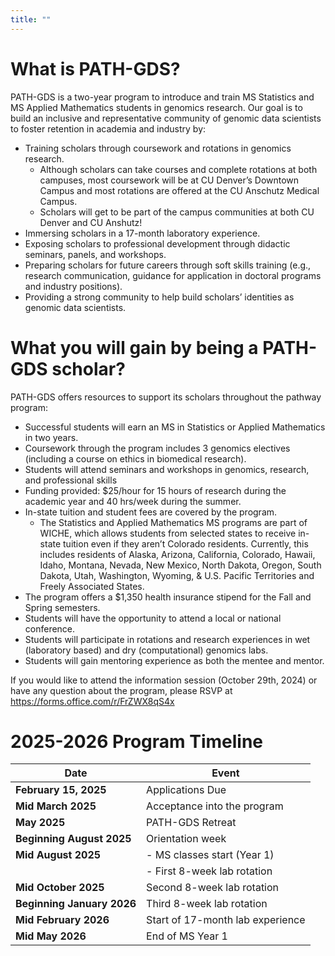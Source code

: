 ```yaml
---
title: ""
---
```


# What is PATH-GDS?

PATH-GDS is a two-year program to introduce and train MS Statistics and MS Applied Mathematics students in genomics research. Our goal is to build an inclusive and representative community of genomic data scientists to foster retention in academia and industry by:

- Training scholars through coursework and rotations in genomics research.
    - Although scholars can take courses and complete rotations at both campuses, most coursework will be at CU Denver’s Downtown Campus and most rotations are offered at the CU Anschutz Medical Campus.
    - Scholars will get to be part of the campus communities at both CU Denver and CU Anshutz!
- Immersing scholars in a 17-month laboratory experience.
- Exposing scholars to professional development through didactic seminars, panels, and workshops.
- Preparing scholars for future careers through soft skills training (e.g., research communication, guidance for application in doctoral programs and industry positions).
- Providing a strong community to help build scholars' identities as genomic data scientists.

# What you will gain by being a PATH-GDS scholar?

PATH-GDS offers resources to support its scholars throughout the pathway program:

- Successful students will earn an MS in Statistics or Applied Mathematics in two years.
- Coursework through the program includes 3 genomics electives (including a course on ethics in biomedical research).
- Students will attend seminars and workshops in genomics, research, and professional skills
- Funding provided: \$25/hour for 15 hours of research during the academic year and 40 hrs/week during the summer.
- In-state tuition and student fees are covered by the program.
    - The Statistics and Applied Mathematics MS programs are part of WICHE, which allows students from selected states to receive in-state tuition even if they aren't Colorado residents. Currently, this includes residents of Alaska, Arizona, California, Colorado, Hawaii, Idaho, Montana, Nevada, New Mexico, North Dakota, Oregon, South Dakota, Utah, Washington, Wyoming, & U.S. Pacific Territories and Freely Associated States.
- The program offers a $1,350 health insurance stipend for the Fall and Spring semesters.
- Students will have the opportunity to attend a local or national conference.
- Students will participate in rotations and research experiences in wet (laboratory based) and dry (computational) genomics labs.
- Students will gain mentoring experience as both the mentee and mentor.

If you would like to attend the information session (October 29th, 2024) or have any question about the program, please RSVP at [https://forms.office.com/r/FrZWX8qS4x](https://forms.office.com/r/FrZWX8qS4x)

# 2025-2026 Program Timeline

| Date | Event |
|---|---|
| **February 15, 2025** | Applications Due |
| **Mid March 2025** | Acceptance into the program |
| **May 2025** | PATH-GDS Retreat |
| **Beginning August 2025** | Orientation week |
| **Mid August 2025** | - MS classes start (Year 1) |
| | - First 8-week lab rotation |
| **Mid October 2025** | Second 8-week lab rotation |
| **Beginning January 2026** | Third 8-week lab rotation |
| **Mid February 2026** | Start of 17-month lab experience |
| **Mid May 2026** | End of MS Year 1 |